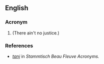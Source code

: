 ==English==

===Acronym===
{{rfc-header|Acronym}}
{{head|en|acronym}}

# {{alternative spelling of|TANJ|lang=en}} (There ain't no justice.)

===References===
* ''[http://www.plexoft.com/SBF/T.html#tanj tanj]'' in ''Stammtisch Beau Fleuve Acronyms.''